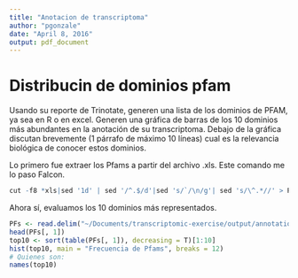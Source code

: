 ```yaml
---
title: "Anotacion de transcriptoma"
author: "pgonzale"
date: "April 8, 2016"
output: pdf_document
---
```



# Distribucin de dominios pfam
Usando su reporte de Trinotate, generen una lista de los dominios de PFAM, ya sea en R o en excel. Generen una gráfica de barras de los 10 dominios más abundantes en la anotación de su transcriptoma. Debajo de la gráfica discutan brevemente (1 párrafo de máximo 10 líneas) cual es la relevancia biológica de conocer estos dominios.

Lo primero fue extraer los Pfams a partir del archivo .xls. Este comando me lo paso Falcon.

```r
cut -f8 *xls|sed '1d' | sed '/^.$/d'|sed 's/`/\n/g'| sed 's/\^.*//' > PFsOfAnnotation.txt
```

Ahora sí, evaluamos los 10 dominios más representados.
```r
PFs <- read.delim("~/Documents/transcriptomic-exercise/output/annotation/PFsOfAnnotation.txt", quote="\"", comment.char="", header = F, as.is = T)
head(PFs[, 1])
top10 <- sort(table(PFs[, 1]), decreasing = T)[1:10]
hist(top10, main = "Frecuencia de Pfams", breaks = 12)
# Quienes son:
names(top10)
```
